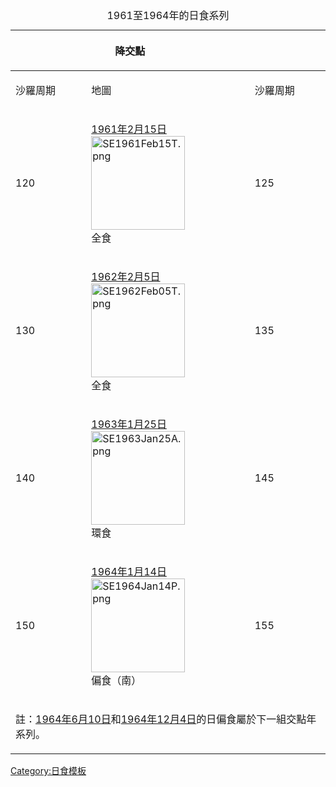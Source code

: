 {{Lunar year eclipse set info}}
{|  class=wikitable width=480 
|+ 1961至1964年的日食系列
!colspan=2|降交點
|rowspan=6|&nbsp;
!colspan=2|升交點
|- style="text-align:center;"
!沙羅周期||地圖
!沙羅周期||地圖
|- style="text-align:center;"
|120||[[1961年2月15日日食|1961年2月15日]]<BR>[[File:SE1961Feb15T.png|150px]]<BR>全食
|125||[[1961年8月11日日食|1961年8月11日]]<BR>[[File:SE1961Aug11A.png|150px]]<BR>環食
|- style="text-align:center;"
|130||[[1962年2月5日日食|1962年2月5日]]<BR>[[File:SE1962Feb05T.png|150px]]<BR>全食
|135||[[1962年7月31日日食|1962年7月31日]]<BR>[[File:SE1962Jul31A.png|150px]]<BR>環食
|- style="text-align:center;"
|140||[[1963年1月25日日食|1963年1月25日]]<BR>[[File:SE1963Jan25A.png|150px]]<BR>環食
|145||[[1963年7月20日日食|1963年7月20日]]<BR>[[File:SE1963Jul20T.png|150px]]<BR>全食
|- style="text-align:center;"
|150||[[1964年1月14日日食|1964年1月14日]]<BR>[[File:SE1964Jan14P.png|150px]]<BR>偏食（南）
|155||[[1964年7月9日日食|1964年7月9日]]<BR>[[File:SE1964Jul09P.png|150px]]<BR>偏食（北）
|-
!colspan=7|註：[[1964年6月10日日食|1964年6月10日]]和[[1964年12月4日日食|1964年12月4日]]的日偏食屬於下一組交點年系列。
|}<noinclude>
[[Category:日食模板]]
</noinclude>